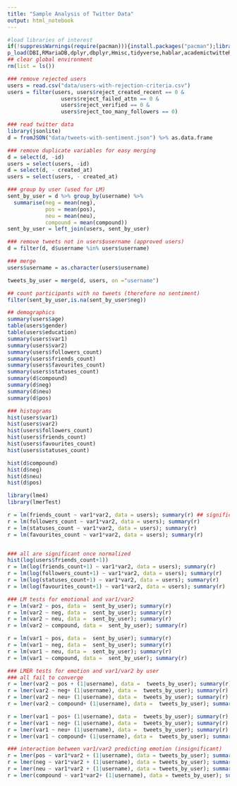 ```yaml
---
title: "Sample Analysis of Twitter Data"
output: html_notebook
---
```



```r
#load libraries of interest
if(!suppressWarnings(require(pacman))){install.packages("pacman");library("pacman")}
p_load(DBI,RMariaDB,dplyr,dbplyr,Hmisc,tidyverse,hablar,academictwitteR, corrplot, Hmisc, PerformanceAnalytics)
## clear global environment
rm(list = ls())
```

```r
### remove rejected users
users = read.csv("data/users-with-rejection-criteria.csv")
users = filter(users, users$reject_created_recent == 0 &
                 users$reject_failed_attn == 0 &
                 users$reject_verified == 0 &
                 users$reject_too_many_followers == 0)

### read twitter data
library(jsonlite)
d = fromJSON("data/tweets-with-sentiment.json") %>% as.data.frame
```


```r
### remove duplicate variables for easy merging
d = select(d, -id)
users = select(users, -id)
d = select(d, - created_at)
users = select(users, - created_at)

### group by user (used for LM)
sent_by_user = d %>% group_by(username) %>%
  summarise(neg = mean(neg),
            pos = mean(pos),
            neu = mean(neu),
            compound = mean(compound))
sent_by_user = left_join(users, sent_by_user)

### remove tweets not in users$username (approved users)
d = filter(d, d$username %in% users$username)

### merge
users$username = as.character(users$username)

tweets_by_user = merge(d, users, on ="username")
```




```r
## count participants with no tweets (therefore no sentiment)
filter(sent_by_user,is.na(sent_by_user$neg))

## demographics
summary(users$age)
table(users$gender)
table(users$education)
summary(users$var1)
summary(users$var2)
summary(users$followers_count)
summary(users$friends_count)
summary(users$favourites_count)
summary(users$statuses_count)
summary(d$compound)
summary(d$neg)
summary(d$neu)
summary(d$pos)

### histograms
hist(users$var1)
hist(users$var2)
hist(users$followers_count)
hist(users$friends_count)
hist(users$favourites_count)
hist(users$statuses_count)

hist(d$compound)
hist(d$neg)
hist(d$neu)
hist(d$pos)
```

```r

library(lme4)
library(lmerTest)

r = lm(friends_count ~ var1*var2, data = users); summary(r) ## significant
r = lm(followers_count ~ var1*var2, data = users); summary(r)
r = lm(statuses_count ~ var1*var2, data = users); summary(r)
r = lm(favourites_count ~ var1*var2, data = users); summary(r)


### all are significant once normalized
hist(log(users$friends_count+1))
r = lm(log(friends_count+1) ~ var1*var2, data = users); summary(r)
r = lm(log(followers_count+1) ~ var1*var2, data = users); summary(r)
r = lm(log(statuses_count+1) ~ var1*var2, data = users); summary(r)
r = lm(log(favourites_count+1) ~ var1*var2, data = users); summary(r)

```


```r

### LM tests for emotional and var1/var2
r = lm(var2 ~ pos, data =  sent_by_user); summary(r)
r = lm(var2 ~ neg, data =  sent_by_user); summary(r)
r = lm(var2 ~ neu, data =  sent_by_user); summary(r)
r = lm(var2 ~ compound, data =  sent_by_user); summary(r)

r = lm(var1 ~ pos, data =  sent_by_user); summary(r)
r = lm(var1 ~ neg, data =  sent_by_user); summary(r)
r = lm(var1 ~ neu, data =  sent_by_user); summary(r)
r = lm(var1 ~ compound, data =  sent_by_user); summary(r)
```

```r
### LMER tests for emotion and var1/var2 by user
### all fail to converge
r = lmer(var2 ~ pos + (1|username), data =  tweets_by_user); summary(r)
r = lmer(var2 ~ neg+ (1|username), data =  tweets_by_user); summary(r)
r = lmer(var2 ~ neu+ (1|username), data =  tweets_by_user); summary(r)
r = lmer(var2 ~ compound+ (1|username), data =  tweets_by_user); summary(r)

r = lmer(var1 ~ pos+ (1|username), data =  tweets_by_user); summary(r)
r = lmer(var1 ~ neg+ (1|username), data =  tweets_by_user); summary(r)
r = lmer(var1 ~ neu+ (1|username), data =  tweets_by_user); summary(r)
r = lmer(var1 ~ compound+ (1|username), data =  tweets_by_user); summary(r)

### interaction between var1/var2 predicting emotion (insignificant)
r = lmer(pos ~ var1*var2 + (1|username), data = tweets_by_user); summary(r)
r = lmer(neg ~ var1*var2 + (1|username), data = tweets_by_user); summary(r)
r = lmer(neu ~ var1*var2 + (1|username), data = tweets_by_user); summary(r)
r = lmer(compound ~ var1*var2+ (1|username), data = tweets_by_user); summary(r)

```


